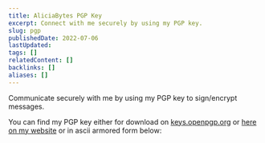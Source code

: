 ```yaml
---
title: AliciaBytes PGP Key
excerpt: Connect with me securely by using my PGP key.
slug: pgp
publishedDate: 2022-07-06
lastUpdated:
tags: []
relatedContent: []
backlinks: []
aliases: []
---
```



Communicate securely with me by using my PGP key to sign/encrypt messages.

You can find my PGP key either for download on [keys.openpgp.org](https://keys.openpgp.org/search?q=02FCA4504F392D86019A31E606998BDA396F8092) or [here on my website](/02FCA4504F392D86019A31E606998BDA396F8092.asc) or in ascii armored form below:

<PGP src="https://keys.openpgp.org/vks/v1/by-fingerprint/02FCA4504F392D86019A31E606998BDA396F8092" />
